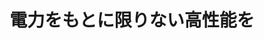 ﻿---
title: "電力をもとに限りない高性能を"
category: "工学院"
vol: 26
interviewee: "深尾 正 "
url: ""
tags: []
pdf: "26-2.pdf"
career: ""
preface: "深尾では半導体技術を利用して、電力の損失をなるべく少なく効率よく利用する電力制御の研究をしている。その代表であるベアリングレスモータについて紹介する。"
---
